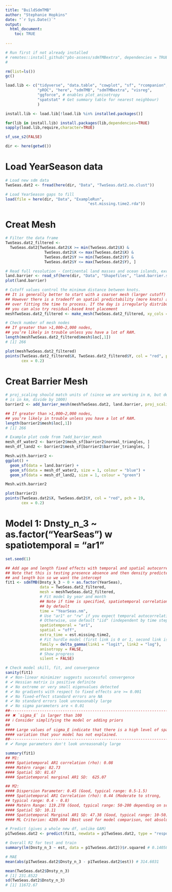 ```yaml
---
title: "BuildSdmTMB"
author: "Stephanie Hopkins"
date: "`r Sys.Date()`"
output: 
  html_document:
    toc: TRUE
    
---
```


```r

# Run first if not already installed
# remotes::install_github("pbs-assess/sdmTMBextra", dependencies = TRUE)
#  

rm(list=ls())
gc()

load.lib <- c("tidyverse", "data.table", "cowplot", "sf", "rcompanion",
              "pROC", "here", "sdmTMB", "sdmTMBextra", "visreg",
              "ggforce", # enables plot_anisotropy
              "spatstat" # Get summary table for nearest neighbour) 
              )

install.lib <- load.lib[!load.lib %in% installed.packages()]

for(lib in install.lib) install.packages(lib,dependencies=TRUE)
sapply(load.lib,require,character=TRUE)

sf_use_s2(FALSE)

dir <- here(getwd())

```

# Load YearSeason data

```r

# Load new sdm data
TwoSeas.dat2 <- fread(here(dir, "Data", "TwoSeas.dat2.no.clust"))

# Load YearSeason gaps to fill
load(file = here(dir, "Data", "ExampleRun",
                                    "est.missing.time2.rda"))

```

# Creat Mesh

```r

# Filter the data frame
TwoSeas.dat2_filtered <- 
  TwoSeas.dat2[TwoSeas.dat2$X >= min(TwoSeas.dat2$X) & 
                 TwoSeas.dat2$X <= max(TwoSeas.dat2$X) & 
                 TwoSeas.dat2$Y >= min(TwoSeas.dat2$Y) & 
                 TwoSeas.dat2$Y <= max(TwoSeas.dat2$Y), ]

# Read full resolution - Continental land masses and ocean islands, except Antarctica.
land.barrier <- read_sf(here(dir, "Data", "Shapefiles", "land.barrier.shp"))
plot(land.barrier)

# Cutoff values control the minimum distance between knots.
## It is generally better to start with a coarser mesh (larger cutoff)
## However there is a tradeoff on spatial predictability (more knots) and
## over fitting the time to process. If the day is irregularly distributed
## you can also try residual-based knot placement
meshTwoSeas.dat2_filtered <- make_mesh(TwoSeas.dat2_filtered, xy_cols = c("X", "Y"), cutoff = 50) 

# Check number of mesh nodes 
## If greater than >1,000–2,000 nodes, 
## you’re likely in trouble unless you have a lot of RAM.
length(meshTwoSeas.dat2_filtered$mesh$loc[,1])
# [1] 266

plot(meshTwoSeas.dat2_filtered)
points(TwoSeas.dat2_filtered$X, TwoSeas.dat2_filtered$Y, col = "red", pch = 19, 
       cex = 0.2)

```


# Creat Barrier Mesh


```r

# proj_scaling should match units of (since we are working in m, but density
# is in km, divide by 1000)
barrier2 <- add_barrier_mesh(meshTwoSeas.dat2, land.barrier, proj_scaling = 1000)

## If greater than >1,000–2,000 nodes, 
## you’re likely in trouble unless you have a lot of RAM.
length(barrier2$mesh$loc[,1])
# [1] 266

# Example plot code from ?add_barrier_mesh
mesh_df_water2 <- barrier2$mesh_sf[barrier2$normal_triangles, ]
mesh_df_land2 <- barrier2$mesh_sf[barrier2$barrier_triangles, ]

Mesh.with.barrier2 <-
ggplot() +
  geom_sf(data = land.barrier) +
  geom_sf(data = mesh_df_water2, size = 1, colour = "blue") +
  geom_sf(data = mesh_df_land2, size = 1, colour = "green")

Mesh.with.barrier2

plot(barrier2)
points(TwoSeas.dat2$X, TwoSeas.dat2$Y, col = "red", pch = 19, 
       cex = 0.2) 

```

# Model 1: Dnsty_n_3 ~ as.factor("YearSeas") w spatiotemporal = "ar1"

```r

set.seed(1) 

## Add age and length fixed effects with temporal and spatial autocorrelation
## Note that this is testing presence absence and then density predicted by age
## and length bin so we want the intercept
fit1 <- sdmTMB(Dnsty_k_3 ~ 0 + as.factor(YearSeas),
               data = TwoSeas.dat2_filtered, 
               mesh = meshTwoSeas.dat2_filtered,
               # Fit model by year and month
               ## Note if time is specified, spatiotemporal correlation is tested
               ## by default
               time = "YearSeas.nm",
               # Use "ar1" or "rw" if you expect temporal autocorrelation
               # Otherwise, use default "iid" (independent by time step)
               spatiotemporal = "ar1",
               spatial = "off", 
               extra_time = est.missing.time2,
               # Fit hurdle model (first link is 0 or 1, second link is > 0)
               family = delta_gamma(link1 = "logit", link2 = "log"),
               anisotropy = FALSE,
               # Show progress
               silent = FALSE)

# Check model skill, fit, and convergence
sanity(fit1)
# ✔ Non-linear minimizer suggests successful convergence
# ✔ Hessian matrix is positive definite
# ✔ No extreme or very small eigenvalues detected
# ✔ No gradients with respect to fixed effects are >= 0.001
# ✔ No fixed-effect standard errors are NA
# ✔ No standard errors look unreasonably large
# ✔ No sigma parameters are < 0.01
##------------------------------------------------------------------------------
## ✖ `sigma_E` is larger than 100
## ℹ Consider simplifying the model or adding priors
##
#### Large values of sigma_E indicate that there is a high level of spatial 
#### variation that your model has not explained. 
##------------------------------------------------------------------------------
# ✔ Range parameters don't look unreasonably large

summary(fit1)
## M1:
#### Spatiotemporal AR1 correlation (rho): 0.08
#### Matérn range: 82.73
#### Spatial SD: 81.67
#### Spatiotemporal marginal AR1 SD:  625.07

## M2:
#### Dispersion Parameter: 0.45 (Good, typical range: 0.5-1.5)
#### Spatiotemporal AR1 Correlation (rho): 0.44 (Moderate to strong, 
## typical range: 0.4 - 0.8)
#### Matérn Range: 119.278 (Good, typical range: 50-200 depending on scale)
#### Spatial SD: 10.11
#### Spatiotemporal Marginal AR1 SD: 47.38 (Good, typical range: 10-50)
#### ML Criterion: 4289.604 (Best used for model comparison, not absolute assessment)

# Predict (gives a whole new df, unlike GAM)
p1TwoSeas.dat2 <- predict(fit1, newdata = p1TwoSeas.dat2, type = "response")

# Overall R2 for test and train 
summary(lm(Dnsty_n_3 ~ est, data = p1TwoSeas.dat2))$r.squared # 0.140585

# MAE
mean(abs(p1TwoSeas.dat2$Dnsty_n_3 - p1TwoSeas.dat2$est)) # 314.6031

mean(TwoSeas.dat2$Dnsty_n_3)
# [1] 231.8522
sd(TwoSeas.dat2$Dnsty_n_3)
# [1] 11672.67

```
